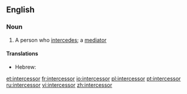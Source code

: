 ==English==

===Noun===
{{en-noun}}

# A person who [[intercede]]s; a [[mediator]]

====Translations====
{{trans-top|one who intercedes}}
* Hebrew: {{t|he|שתדלן|m|tr=sh'tadlan}} <!---can someone check the romanisation?-->
{{trans-mid}}
{{trans-bottom}}

[[et:intercessor]]
[[fr:intercessor]]
[[io:intercessor]]
[[pl:intercessor]]
[[pt:intercessor]]
[[ru:intercessor]]
[[vi:intercessor]]
[[zh:intercessor]]